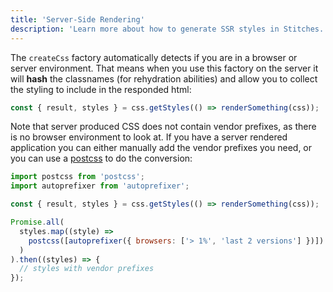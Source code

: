 ```yaml
---
title: 'Server-Side Rendering'
description: 'Learn more about how to generate SSR styles in Stitches.'
---
```


The `createCss` factory automatically detects if you are in a browser or server environment. That means when you use this factory on the server it will **hash** the classnames (for rehydration abilities) and allow you to collect the styling to include in the responded html:

```jsx
const { result, styles } = css.getStyles(() => renderSomething(css));
```

Note that server produced CSS does not contain vendor prefixes, as there is no browser environment to look at. If you have a server rendered application you can either manually add the vendor prefixes you need, or you can use a [postcss](https://www.npmjs.com/package/postcss) to do the conversion:

```jsx
import postcss from 'postcss';
import autoprefixer from 'autoprefixer';

const { result, styles } = css.getStyles(() => renderSomething(css));

Promise.all(
  styles.map((style) =>
    postcss([autoprefixer({ browsers: ['> 1%', 'last 2 versions'] })]).process(style)
  )
).then((styles) => {
  // styles with vendor prefixes
});
```
